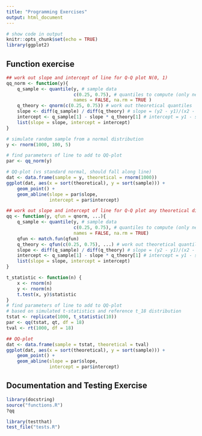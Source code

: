 ```yaml
---
title: "Programming Exercises"
output: html_document
---
```


```r
# show code in output
knitr::opts_chunk$set(echo = TRUE)
library(ggplot2)
```

## Function exercise

```r
## work out slope and intercept of line for Q-Q plot N(0, 1)
qq_norm <- function(y){
    q_sample <- quantile(y, # sample data
                         c(0.25, 0.75), # quantiles to compute (only need 2)
                         names = FALSE, na.rm = TRUE )
    q_theory <- qnorm(c(0.25, 0.75)) # work out theoretical quantiles
    slope <- diff(q_sample) / diff(q_theory) # slope = (y2 - y1)/(x2 - x1)
    intercept <- q_sample[1] - slope * q_theory[1] # intercept = y1 - slope*x1
    list(slope = slope, intercept = intercept)
}
```


```r
# simulate random sample from a normal distribution
y <- rnorm(1000, 100, 5)

# find parameters of line to add to QQ-plot
par <- qq_norm(y)

# QQ-plot (vs standard normal, should fall along line)
dat <- data.frame(sample = y, theoretical = rnorm(1000))
ggplot(dat, aes(x = sort(theoretical), y = sort(sample))) +
    geom_point() +
    geom_abline(slope = par$slope,
                intercept = par$intercept)
```

```r
## work out slope and intercept of line for Q-Q plot any theoretical distribution
qq <- function(y, qfun = qnorm, ...){
    q_sample <- quantile(y, # sample data
                         c(0.25, 0.75), # quantiles to compute (only need 2)
                         names = FALSE, na.rm = TRUE)
    qfun <- match.fun(qfun)
    q_theory <- qfun(c(0.25, 0.75), ...) # work out theoretical quantiles
    slope <- diff(q_sample) / diff(q_theory) # slope = (y2 - y1)/(x2 - x1)
    intercept <- q_sample[1] - slope * q_theory[1] # intercept = y1 - slope*x1
    list(slope = slope, intercept = intercept)
}
```

```r
t_statistic <- function(n) {
    x <- rnorm(n)
    y <- rnorm(n)
    t.test(x, y)$statistic
}
# find parameters of line to add to QQ-plot
# based on simulated t-statistics and reference t_18 distribution
tstat <- replicate(1000, t_statistic(10))
par <- qq(tstat, qt, df = 18)
tval <- rt(1000, df = 18)

## QQ-plot
dat <- data.frame(sample = tstat, theoretical = tval)
ggplot(dat, aes(x = sort(theoretical), y = sort(sample))) +
    geom_point() +
    geom_abline(slope = par$slope,
                intercept = par$intercept)

```

## Documentation and Testing Exercise

```r
library(docstring)
source("functions.R")
?qq
```

```r
library(testthat)
test_file("tests.R")
```
